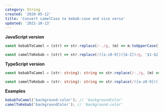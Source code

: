 ```yaml
---
category: String
created: '2020-05-12'
title: 'Convert camelCase to kebab-case and vice versa'
updated: '2021-10-13'
---
```


**JavaScript version**

```js kebabToCamel.js
const kebabToCamel = (str) => str.replace(/-./g, (m) => m.toUpperCase()[1]);

const camelToKebab = (str) => str.replace(/([a-z0-9])([A-Z])/g, '$1-$2').toLowerCase();
```

**TypeScript version**

```ts kebabToCamel.ts
const kebabToCamel = (str: string): string => str.replace(/-./g, (m) => m.toUpperCase()[1]);

const camelToKebab = (str: string): string => str.replace(/([a-z0-9])([A-Z])/g, '$1-$2').toLowerCase();
```

**Examples**

```js examples.js
kebabToCamel('background-color'); // 'backgroundColor'
camelToKebab('backgroundColor'); // 'background-color'
```
